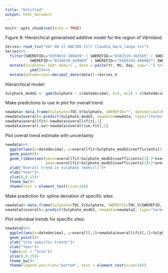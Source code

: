 ---
title: "Untitled"
output: html_document
---

```{r setup, include=FALSE}
knitr::opts_chunk$set(echo = TRUE)
```

Figure 8: Hierarchical generalised additive model for the region of Värmland
```{r}
Series<-read_tsv("Vdr 88-17 ANC300 till Claudia_bara_langa.txt")
Series%>%
  filter(SWEREFID=="6559832-380439" | SWEREFID=="6581519-383565" | SWEREFID=="6585489-420879" | SWEREFID=="6586310-399589" | SWEREFID=="6591038-411956"| SWEREFID=="6635190-525485" |
           SWEREFID=="6538630-449064" | SWEREFID=="6585343-440992"| SWEREFID=="6652237-421507")%>%
  mutate(Sulphate=`SO4* mekv/l`, date = paste(Yr, Mo, Day, sep="-") %>% 
           ymd())%>%
  mutate(datedecimal=decimal_date(date))->Series_V
```

Hierarchical model:
```{r}
Sulphate_modGS <- gam(Sulphate ~ s(datedecimal, k=5, m=2) + s(datedecimal, as.factor(SWEREFID) , k=5, bs="fs", m=2), data=Series_V, method="REML")
```

Make predictions to use in plot for overall trend:
```{r}
newdata<-data.frame(Sulphate=TOC_V$Sulphate, SWEREFID="", datedecimal=Series_V$datedecimal)
newdata$overall<-predict(Sulphate_modGS, newdata=newdata, type="iterms", se.fit=TRUE)
newdata$overallfit<-newdata$overall$fit[,1]
newdata$overall.se<-newdata$overall$se.fit[,1]
```

Plot overall trend estimate with uncertainty
```{r}
newdata%>%
  ggplot(aes(x=datedecimal, y=overallfit+Sulphate_modGS$coefficients[1]))+
  geom_point()+
  geom_ribbon(aes(ymin=overallfit+Sulphate_modGS$coefficients[1]-2*overall.se,
                  ymax=overallfit+Sulphate_modGS$coefficients[1]+2*overall.se), alpha=0.25, lwd=2)+
  ylab("Overall trend in sulphate (mekv/l)")+
  xlab("Year")+
  ylim(0,0.15)+
  theme_bw()+
  theme(text = element_text(size=18))
```

Make prediction for spline deviation of specific sites

```{r}
newdata2<-data.frame(Sulphate=TOC_V$Sulphate, SWEREFID=TOC_V$SWEREFID, datedecimal=Series_V$datedecimal)
newdata2$overall<-predict(Sulphate_modGS, newdata=newdata2, type="terms")
```

Plot individual trends for specific sites:
```{r}
newdata2%>%
  ggplot(aes(x=datedecimal, y=overall[,2]+newdata$overall$fit[,1]+Sulphate_modGS$coefficients[1], col=as.factor(SWEREFID)))+
  geom_point()+
  ylab("Site specific trends")+
  xlab("Year")+
  labs(col = "Site")+
  ylim(0,0.15)+
  theme_bw()+
  theme(legend.position="bottom", text = element_text(size=18))
```

